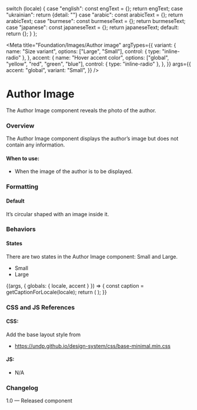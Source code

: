 
  switch (locale) {
    case "english":
      const engText = {};
      return engText;
    case "ukrainian":
      return {detail: ""}
    case "arabic":
      const arabicText = {};
      return arabicText;
    case "burmese":
      const burmeseText = {};
      return burmeseText;
    case "japanese":
      const japaneseText = {};
      return japaneseText;
    default:
      return {};
  }
};

<Meta
  title="Foundation/Images/Author image"
  argTypes={{
    variant: {
      name: "Size variant",
      options: ["Large", "Small"],
      control: { type: "inline-radio" },
    },
    accent: {
      name: "Hover accent color",
      options: ["global", "yellow", "red", "green", "blue"],
      control: { type: "inline-radio" },
    },
  }}
  args={{
    accent: "global",
    variant: "Small",
  }}
/>

# Author Image

The Author Image component reveals the photo of the author.

### Overview

The Author Image component displays the author’s image but does not contain any information.

#### When to use:

- When the image of the author is to be displayed.

### Formatting

#### Default

It’s circular shaped with an image inside it.

### Behaviors

#### States

There are two states in the Author Image component: Small and Large.

- Small
- Large

<Canvas>
  <Story name="Author image">
    {(args, { globals: { locale, accent } }) => {
      const caption = getCaptionForLocale(locale);
      return (
        <Authorimg image={user} alt="Headshot of XYZ" {...args}></Authorimg>
      );
    }}
  </Story>
</Canvas>

### CSS and JS References

#### CSS:

Add the base layout style from

- https://undp.github.io/design-system/css/base-minimal.min.css

#### JS:

- N/A

### Changelog

1.0 — Released component
